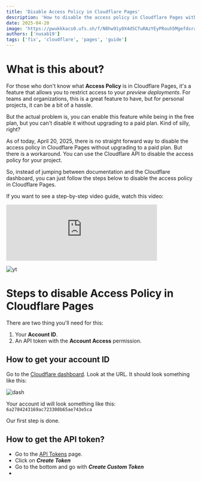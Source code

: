 ---
title: 'Disable Access Policy in Cloudflare Pages'
description: 'How to disable the access policy in Cloudflare Pages without needing to use a credit card.'
date: 2025-04-20
image: 'https://pwukkkacs0.ufs.sh/f/N8hw91y0X4dSCfuRAzYEyPRouh5Mgefdsra3mZjLFpb1nAJ0'
authors: ['nusab19']
tags: ['fix', 'cloudflare', 'pages', 'guide']
---


# What is this about?

For those who don't know what **Access Policy** is in Cloudflare Pages, it's a feature that allows you to restrict access to your *preview deployments*.
For teams and organizations, this is a great feature to have, but for personal projects, it can be a bit of a hassle.

But the actual problem is, you can enable this feature while being in the free plan, but you can't disable it without upgrading to a paid plan. Kind of silly, right?


As of today, April 20, 2025, there is no straight forward way to disable the access policy in Cloudflare Pages without upgrading to a paid plan. But there is a workaround.
You can use the Cloudflare API to disable the access policy for your project.

So, instead of jumping between documentation and the Cloudflare dashboard, you can just follow the steps below to disable the access policy in Cloudflare Pages.

If you want to see a step-by-step video guide, watch this video:

<div class="aspect-video rounded-xl">
  <iframe
    width="80%"
    src="https://www.youtube.com/embed/R1FG54FY-18"
    title="How to disable Access Policy in Cloudflare Pages"
    frameborder="0"
    allow="accelerometer; autoplay; clipboard-write; encrypted-media; gyroscope; picture-in-picture"
    allowfullscreen
  ></iframe>
</div>

![yt](https://www.youtube.com/embed/R1FG54FY-18)

# Steps to disable Access Policy in Cloudflare Pages

There are two thing you'll need for this:
1. Your **Account ID**.
2. An API token with the **Account Access** permission.

## How to get your account ID

Go to the [Cloudflare dashboard](https://dash.cloudflare.com/). Look at the URL. It should look something like this:

![dash](https://pwukkkacs0.ufs.sh/f/N8hw91y0X4dS16D5PoRRMI3dxgsNaFC0p9lQbkScwjAWn6zD)

Your account id will look something like this: `6a2784243169ac723308b65ae743e5ca`

Our first step is done.

## How to get the API token?

- Go to the [API Tokens](https://dash.cloudflare.com/profile/api-tokens) page.
- Click on ***Create Token***
- Go to the bottom and go with ***Create Custom Token***
-
